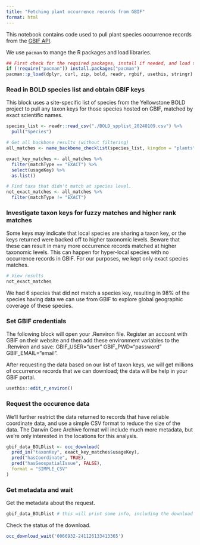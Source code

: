 ```yaml
---
title: "Fetching plant occurrence records from GBIF"
format: html
---
```


This notebook contains code used to pull plant species occurrence records from the [GBIF API](https://techdocs.gbif.org/en/openapi/).

We use `pacman` to mange the R packages and load libraries.

```r
## First check for the required packages, install if needed, and load the libraries.
if (!require("pacman")) install.packages("pacman")
pacman::p_load(dplyr, curl, zip, bold, readr, rgbif, usethis, stringr)
```

### Read in BOLD species list and obtain GBIF keys

This block uses a site-specific list of species from the Yellowstone BOLD project to pull any taxon keys for those species hosted on GBIF, matched by exact scientific names.

```r
species_list <- readr::read_csv("./BOLD_spplist_20240109.csv") %>%
  pull("Species")

# Get all backbone results (without filtering)
all_matches <- name_backbone_checklist(species_list, kingdom = "plants")

exact_key_matches <- all_matches %>%
  filter(matchType == "EXACT") %>%
  select(usageKey) %>%
  as.list()

# Find taxa that didn't match at species level.
not_exact_matches <- all_matches %>%
  filter(matchType != "EXACT")
```

### Investigate taxon keys for fuzzy matches and higher rank matches

Some keys may indicate that local species are sharing a taxon key, or the keys returned were backed off to higher taxonomic levels. Beware that these can result in many more occurrence records matched at higher taxonomic levels. This can happen for hyper-local species with no occurrence records in GBIF. For our purposes, we kept only exact species matches.

```r
# View results
not_exact_matches
```

We had 6 species that did not match a species key, resulting in 98% of the species having data we can use from GBIF to explore global geographic coverage of these species.

### Set GBIF credentials

The following block will open your .Renviron file. Register an account with GBIF on their website and then add these environment variables to the .Renviron and save: GBIF_USER="user" GBIF_PWD="password" GBIF_EMAIL="email".

After requesting the data based on our list of taxon keys, we will get millions of occurrence records that we can download; the data will be help in your GBIF portal.

```r
usethis::edit_r_environ()
```

### Request the occurence data

We'll further restrict the data returned to records that have reliable coordinate data, and use a simple CSV format to reduce the size of the data. The Darwin Core Archive format will include much more metadata, but we're only interested in the locations for this analysis.

```r
gbif_data_BOLDlist <- occ_download(
  pred_in("taxonKey", exact_key_matches$usageKey),
  pred("hasCoordinate", TRUE),
  pred("hasGeospatialIssue", FALSE),
  format = "SIMPLE_CSV"
)
```

### Get metadata and wait

Get the metadata about the request.

```r
gbif_data_BOLDlist # this will print some info, including the download ID we need to check on the job
```

Check the status of the download.

```r
occ_download_wait('0066932-241126133413365')
```
